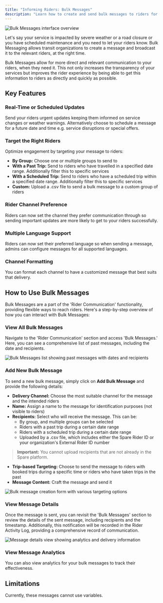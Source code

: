 ```yaml
---
title: "Informing Riders: Bulk Messages"
description: "Learn how to create and send bulk messages to riders for service updates, weather alerts, and other important communications."
---
```


![Bulk Messages interface overview](https://spare-74fa64f80617.intercom-attachments-1.com/i/o/971597229/9b416fdcff22f411e74ab3a3/aQzqDTl6nZlO1GtRcLiYm5qQclBE9BfHOQ.png?expires=1753820100&signature=23a9277201c42e01da5f9efbf6455c150f5c1424e02150d135592ee4f8274e39&req=fScmE8B5n4NWFb4f3HP0gC1CzVW6nYTUfMW%2Bzo0F6%2BlHqKXVzbO7ifq61Jjo%0AJf0%3D%0A)

Let's say your service is impacted by severe weather or a road closure or you have scheduled maintenance and you need to let your riders know. Bulk Messaging allows transit organizations to create a message and broadcast it to the relevant riders, at the right time.

Bulk Messages allow for more direct and relevant communication to your riders, when they need it. This not only increases the transparency of your services but improves the rider experience by being able to get this information to riders as directly and quickly as possible.

## Key Features

### Real-Time or Scheduled Updates
Send your riders urgent updates keeping them informed on service changes or weather warnings. Alternatively choose to schedule a message for a future date and time e.g. service disruptions or special offers.

### Target the Right Riders
Optimize engagement by targeting your message to riders:

- **By Group:** Choose one or multiple groups to send to
- **With a Past Trip:** Send to riders who have travelled in a specified date range. Additionally filter this to specific services
- **With a Scheduled Trip:** Send to riders who have a scheduled trip within a specified date range. Additionally filter this to specific services
- **Custom:** Upload a .csv file to send a bulk message to a custom group of riders

### Rider Channel Preference
Riders can now set the channel they prefer communication through so sending important updates are more likely to get to your riders successfully.

### Multiple Language Support
Riders can now set their preferred language so when sending a message, admins can configure messages for all supported languages.

### Channel Formatting
You can format each channel to have a customized message that best suits that delivery.

## How to Use Bulk Messages

Bulk Messages are a part of the 'Rider Communication' functionality, providing flexible ways to reach riders. Here's a step-by-step overview of how you can interact with Bulk Messages:

### View All Bulk Messages
Navigate to the 'Rider Communication' section and access 'Bulk Messages.' Here, you can see a comprehensive list of past messages, including the date and recipients.

![Bulk Messages list showing past messages with dates and recipients](https://spare-74fa64f80617.intercom-attachments-1.com/i/o/971597236/326015480da49e981f4ebb08/JCvY28uLurpwsIa49cCoY-U6YY35HHPimg.png?expires=1753820100&signature=f12bc8b144a292fb0c848a9579b2f1c7ae7fc3aaaf4ecb002a04ec413cae45e1&req=fScmE8B5n4JZFb4f3HP0gMpCX55LM3%2B6lyV2GymR3Qm5GiaoUqk1LB4wnJmF%0AbQw%3D%0A)

### Add New Bulk Message
To send a new bulk message, simply click on **Add Bulk Message** and provide the following details:

- **Delivery Channel:** Choose the most suitable channel for the message and the intended riders
- **Name:** Assign a name to the message for identification purposes (not visible to riders)
- **Recipients:** Select who will receive the message. This can be:
  - By group, and multiple groups can be selected
  - Riders with a past trip during a certain date range
  - Riders with a scheduled trip during a certain date range
  - Uploaded by a .csv file, which includes either the Spare Rider ID or your organization's External Rider ID number
  
> **Important:** You cannot upload recipients that are not already in the Spare platform.

- **Trip-based Targeting:** Choose to send the message to riders with booked trips during a specific time or riders who have taken trips in the past
- **Message Content:** Craft the message and send it

![Bulk message creation form with various targeting options](https://spare-74fa64f80617.intercom-attachments-1.com/i/o/971597246/7fdd7ca3af5cabcb4987444d/g41Twx_dXt7nJDn2JOPDtt1r045EMLnhjA.png?expires=1753820100&signature=4e8813514dd8711eaf25fa5f11d57fb7849f5148476535585840baa66150da4b&req=fScmE8B5n4VZFb4f3HP0gKFibqOvfbA%2B3qcNV7vC6DFv9H%2Bvf26kyA1kxxgo%0A9F4%3D%0A)

### View Message Details
Once the message is sent, you can revisit the 'Bulk Messages' section to review the details of the sent message, including recipients and the timestamp. Additionally, this notification will be recorded in the Rider Activity Log, providing a comprehensive record of communication.

![Message details view showing analytics and delivery information](https://spare-74fa64f80617.intercom-attachments-1.com/i/o/971597251/2efc66aa90ec5bc90ff932e9/AZCFSI60kGxiNEKaZ-ekDzpHHD0mCfq0Gg.png?expires=1753820100&signature=54de2f821710b15879aeda56dae4670661b79975570c122bfbe83883e27bc198&req=fScmE8B5n4ReFb4f3HP0gGpcFOEHF8OoIWh1rhjwLBzStfg4vAyha7Dv%2Brib%0AjMc%3D%0A)

### View Message Analytics
You can also view analytics for your bulk messages to track their effectiveness.

## Limitations

Currently, these messages cannot use variables.